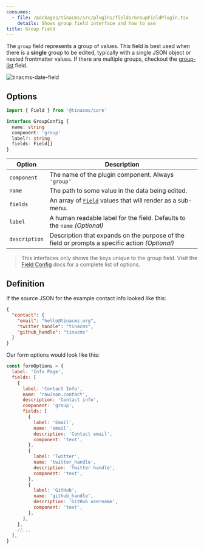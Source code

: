 ```yaml
---
consumes:
  - file: /packages/tinacms/src/plugins/fields/GroupFieldPlugin.tsx
    details: Shows group field interface and how to use
title: Group Field
---
```


<WarningCallout body="This is an advanced-use feature, and likely not something you'll need to configure. What you probably want is the content types reference!" />

The `group` field represents a group of values. This field is best used when there is a **single** group to be edited, typically with a single JSON object or nested frontmatter values. If there are multiple groups, checkout the [group-list](/docs/reference/toolkit/fields/group-list) field.

![tinacms-date-field](/img/fields/group.gif)

## Options

```typescript
import { Field } from '@tinacms/core'

interface GroupConfig {
  name: string
  component: 'group'
  label?: string
  fields: Field[]
}
```

| Option        | Description                                                                                    |
| ------------- | ---------------------------------------------------------------------------------------------- |
| `component`   | The name of the plugin component. Always `'group'`                                             |
| `name`        | The path to some value in the data being edited.                                               |
| `fields`      | An array of [`Field`](/docs/reference/toolkit/fields) values that will render as a sub-menu.   |
| `label`       | A human readable label for the field. Defaults to the `name` *(Optional)*                      |
| `description` | Description that expands on the purpose of the field or prompts a specific action *(Optional)* |

> This interfaces only shows the keys unique to the group field. Visit the [Field Config](/docs/extending-tina/custom-field-components/#default-field-plugins "link to custom field components") docs for a complete list of options.

## Definition

If the source JSON for the example contact info looked like this:

```json
{
  "contact": {
    "email": "hello@tinacms.org",
    "twitter_handle": "tinacms",
    "github_handle": "tinacms"
  }
}
```

Our form options would look like this:

```javascript
const formOptions = {
  label: 'Info Page',
  fields: [
    {
      label: 'Contact Info',
      name: 'rawJson.contact',
      description: 'Contact info',
      component: 'group',
      fields: [
        {
          label: 'Email',
          name: 'email',
          description: 'Contact email',
          component: 'text',
        },
        {
          label: 'Twitter',
          name: 'twitter_handle',
          description: 'Twitter handle',
          component: 'text',
        },
        {
          label: 'GitHub',
          name: 'github_handle',
          description: 'GitHub username',
          component: 'text',
        },
      ],
    },
    //...
  ],
}
```
